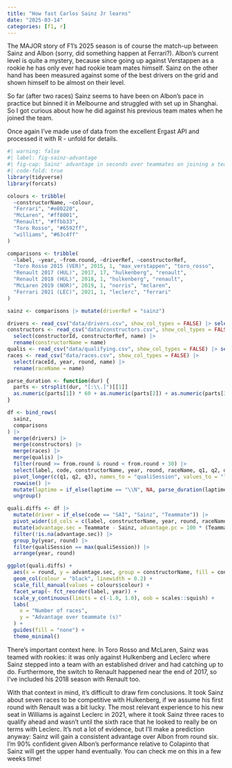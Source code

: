 ```yaml
---
title: "How fast Carlos Sainz Jr learns"
date: "2025-03-14"
categories: [f1, r]
---
```


The MAJOR story of F1's 2025 season is of course the match-up between Sainz and Albon (sorry, did something happen at Ferrari?). Albon's current level is quite a mystery, because since going up against Verstappen as a rookie he has only ever had rookie team mates himself. Sainz on the other hand has been measured against some of the best drivers on the grid and shown himself to be almost on their level.

So far (after two races) Sainz seems to have been on Albon's pace in practice but binned it in Melbourne and struggled with set up in Shanghai. So I got curious about how he did against his previous team mates when he joined the team.

Once again I've made use of data from the excellent Ergast API and processed it with R - unfold for details.

```r
#| warning: false
#| label: fig-sainz-advantage
#| fig-cap: Sainz' advantage in seconds over teammates on joining a team (positive advantage means Sainz was faster).
#| code-fold: true
library(tidyverse)
library(forcats)

colours <- tribble(
  ~constructorName, ~colour,
  "Ferrari", "#e80220",
  "McLaren", "#ff8001",
  "Renault", "#ffbb33",
  "Toro Rosso", "#6592ff",
  "williams", "#63c4ff"
)

comparisons <- tribble(
  ~label, ~year, ~from.round, ~driverRef, ~constructorRef,
  "Toro Rosso 2015 (VER)", 2015, 1, "max_verstappen", "toro_rosso",
  "Renault 2017 (HUL)", 2017, 17, "hulkenberg", "renault",
  "Renault 2018 (HUL)", 2018, 1, "hulkenberg", "renault",
  "McLaren 2019 (NOR)", 2019, 1, "norris", "mclaren",
  "Ferrari 2021 (LEC)", 2021, 1, "leclerc", "ferrari"
)

sainz <- comparisons |> mutate(driverRef = "sainz")

drivers <- read_csv("data/drivers.csv", show_col_types = FALSE) |> select(driverId, driverRef, code)
constructors <- read_csv("data/constructors.csv", show_col_types = FALSE) |>
  select(constructorId, constructorRef, name) |>
  rename(constructorName = name)
qualis <- read_csv("data/qualifying.csv", show_col_types = FALSE) |> select(qualifyId, raceId, driverId, constructorId, q1, q2, q3)
races <- read_csv("data/races.csv", show_col_types = FALSE) |>
  select(raceId, year, round, name) |>
  rename(raceName = name)

parse_duration <- function(dur) {
  parts <- strsplit(dur, "[:\\.]")[[1]]
  as.numeric(parts[1]) * 60 + as.numeric(parts[2]) + as.numeric(parts[3]) / 1000
}

df <- bind_rows(
  sainz,
  comparisons
) |>
  merge(drivers) |>
  merge(constructors) |>
  merge(races) |>
  merge(qualis) |>
  filter(round >= from.round & round < from.round + 30) |>
  select(label, code, constructorName, year, round, raceName, q1, q2, q3) |>
  pivot_longer(c(q1, q2, q3), names_to = "qualiSession", values_to = "laptime") |>
  rowwise() |>
  mutate(laptime = if_else(laptime == "\\N", NA, parse_duration(laptime))) |>
  ungroup()

quali.diffs <- df |>
  mutate(driver = if_else(code == "SAI", "Sainz", "Teammate")) |>
  pivot_wider(id_cols = c(label, constructorName, year, round, raceName, qualiSession), names_from = driver, values_from = laptime) |>
  mutate(advantage.sec = Teammate - Sainz, advantage.pc = 100 * (Teammate - Sainz) / Teammate) |>
  filter(!is.na(advantage.sec)) |>
  group_by(year, round) |>
  filter(qualiSession == max(qualiSession)) |>
  arrange(year, round)

ggplot(quali.diffs) +
  aes(x = round, y = advantage.sec, group = constructorName, fill = constructorName) +
  geom_col(colour = "black", linewidth = 0.2) +
  scale_fill_manual(values = colours$colour) +
  facet_wrap(~ fct_reorder(label, year)) +
  scale_y_continuous(limits = c(-1.0, 1.0), oob = scales::squish) +
  labs(
    x = "Number of races",
    y = "Advantage over teammate (s)"
  ) +
  guides(fill = "none") +
  theme_minimal()
```

There's important context here. In Toro Rosso and McLaren, Sainz was teamed with rookies: it was only against Hulkenberg and Leclerc where Sainz stepped into a team with an established driver and had catching up to do. Furthermore, the switch to Renault happened near the end of 2017, so I've included his 2018 season with Renault too.

With that context in mind, it's difficult to draw firm conclusions. It took Sainz about seven races to be competitive with Hulkenberg, if we assume his first round with Renault was a bit lucky. The most relevant experience to his new seat in Williams is against Leclerc in 2021, where it took Sainz three races to qualify ahead and wasn't until the sixth race that he looked to really be on terms with Leclerc. It's not a lot of evidence, but I'll make a prediction anyway: Sainz will gain a consistent advantage over Albon from round six. I'm 90% confident given Albon's performance relative to Colapinto that Sainz will get the upper hand eventually. You can check me on this in a few weeks time!